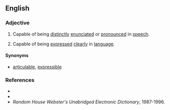 ==English==

===Adjective===
{{en-adj}}

# {{context|of words, linguistic expressions, etc.}} Capable of being [[distinctly]] [[enunciate]]d or [[pronounce]]d in [[speech]].
# {{context|of ideas, thoughts, etc.}} Capable of being [[express]]ed [[clearly]] in [[language]].

====Synonyms====
* [[articulable]], [[expressible]]

===References===
*{{R:Webster 1913}}
*{{R:Dictionary.com}}
*''Random House Webster's Unabridged Electronic Dictionary'', 1987-1996.